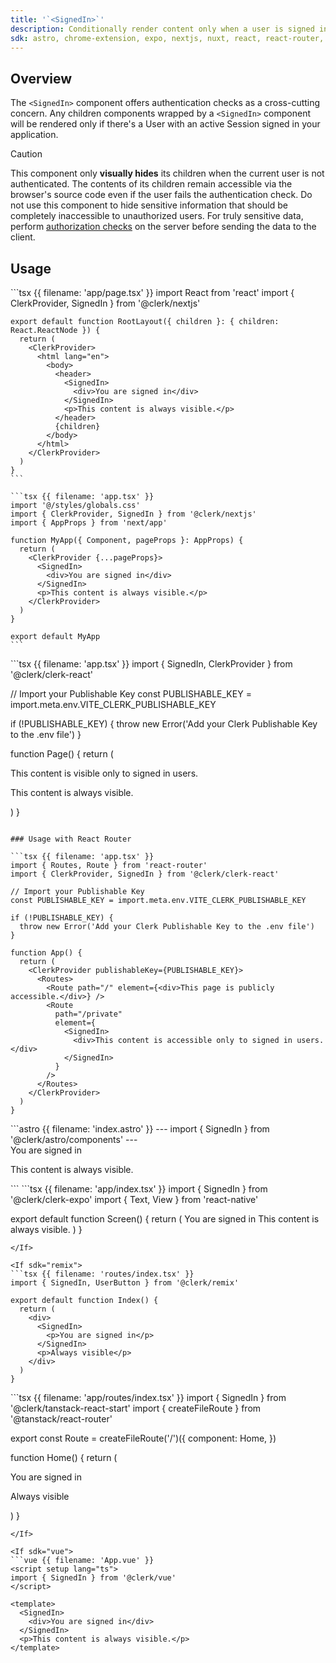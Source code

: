 ```yaml
---
title: '`<SignedIn>`'
description: Conditionally render content only when a user is signed in.
sdk: astro, chrome-extension, expo, nextjs, nuxt, react, react-router, remix, tanstack-react-start, vue
---
```


## Overview

The `<SignedIn>` component offers authentication checks as a cross-cutting concern. Any children components wrapped by a `<SignedIn>` component will be rendered only if there's a User with an active Session signed in your application.

> [!CAUTION]
> This component only **visually hides** its children when the current user is not authenticated. The contents of its children remain accessible via the browser's source code even if the user fails the authentication check. Do not use this component to hide sensitive information that should be completely inaccessible to unauthorized users. For truly sensitive data, perform [authorization checks](/docs/guides/authorization-checks) on the server before sending the data to the client.

## Usage

<If sdk="nextjs">
  <CodeBlockTabs options={["App Router", "Pages Router"]}>
    ```tsx {{ filename: 'app/page.tsx' }}
    import React from 'react'
    import { ClerkProvider, SignedIn } from '@clerk/nextjs'

    export default function RootLayout({ children }: { children: React.ReactNode }) {
      return (
        <ClerkProvider>
          <html lang="en">
            <body>
              <header>
                <SignedIn>
                  <div>You are signed in</div>
                </SignedIn>
                <p>This content is always visible.</p>
              </header>
              {children}
            </body>
          </html>
        </ClerkProvider>
      )
    }
    ```

    ```tsx {{ filename: 'app.tsx' }}
    import '@/styles/globals.css'
    import { ClerkProvider, SignedIn } from '@clerk/nextjs'
    import { AppProps } from 'next/app'

    function MyApp({ Component, pageProps }: AppProps) {
      return (
        <ClerkProvider {...pageProps}>
          <SignedIn>
            <div>You are signed in</div>
          </SignedIn>
          <p>This content is always visible.</p>
        </ClerkProvider>
      )
    }

    export default MyApp
    ```
  </CodeBlockTabs>
</If>

<If sdk="react">
  ```tsx {{ filename: 'app.tsx' }}
  import { SignedIn, ClerkProvider } from '@clerk/clerk-react'

  // Import your Publishable Key
  const PUBLISHABLE_KEY = import.meta.env.VITE_CLERK_PUBLISHABLE_KEY

  if (!PUBLISHABLE_KEY) {
    throw new Error('Add your Clerk Publishable Key to the .env file')
  }

  function Page() {
    return (
      <ClerkProvider publishableKey={PUBLISHABLE_KEY}>
        <SignedIn>
          <div>This content is visible only to signed in users.</div>
        </SignedIn>
        <p>This content is always visible.</p>
      </ClerkProvider>
    )
  }
  ```

  ### Usage with React Router

  ```tsx {{ filename: 'app.tsx' }}
  import { Routes, Route } from 'react-router'
  import { ClerkProvider, SignedIn } from '@clerk/clerk-react'

  // Import your Publishable Key
  const PUBLISHABLE_KEY = import.meta.env.VITE_CLERK_PUBLISHABLE_KEY

  if (!PUBLISHABLE_KEY) {
    throw new Error('Add your Clerk Publishable Key to the .env file')
  }

  function App() {
    return (
      <ClerkProvider publishableKey={PUBLISHABLE_KEY}>
        <Routes>
          <Route path="/" element={<div>This page is publicly accessible.</div>} />
          <Route
            path="/private"
            element={
              <SignedIn>
                <div>This content is accessible only to signed in users.</div>
              </SignedIn>
            }
          />
        </Routes>
      </ClerkProvider>
    )
  }
  ```
</If>

<If sdk="astro">
  ```astro {{ filename: 'index.astro' }}
  ---
  import { SignedIn } from '@clerk/astro/components'
  ---

  <SignedIn>
    <div>You are signed in</div>
  </SignedIn>
  <p>This content is always visible.</p>
  ```
</If>

<If sdk="expo">
  ```tsx {{ filename: 'app/index.tsx' }}
  import { SignedIn } from '@clerk/clerk-expo'
  import { Text, View } from 'react-native'

  export default function Screen() {
    return (
      <View>
        <SignedIn>
          <Text>You are signed in</Text>
        </SignedIn>
        <Text>This content is always visible.</Text>
      </View>
    )
  }
  ```
</If>

<If sdk="remix">
  ```tsx {{ filename: 'routes/index.tsx' }}
  import { SignedIn, UserButton } from '@clerk/remix'

  export default function Index() {
    return (
      <div>
        <SignedIn>
          <p>You are signed in</p>
        </SignedIn>
        <p>Always visible</p>
      </div>
    )
  }
  ```
</If>

<If sdk="tanstack-react-start">
  ```tsx {{ filename: 'app/routes/index.tsx' }}
  import { SignedIn } from '@clerk/tanstack-react-start'
  import { createFileRoute } from '@tanstack/react-router'

  export const Route = createFileRoute('/')({
    component: Home,
  })

  function Home() {
    return (
      <div>
        <SignedIn>
          <p>You are signed in</p>
        </SignedIn>
        <p>Always visible</p>
      </div>
    )
  }
  ```
</If>

<If sdk="vue">
  ```vue {{ filename: 'App.vue' }}
  <script setup lang="ts">
  import { SignedIn } from '@clerk/vue'
  </script>

  <template>
    <SignedIn>
      <div>You are signed in</div>
    </SignedIn>
    <p>This content is always visible.</p>
  </template>
  ```
</If>

